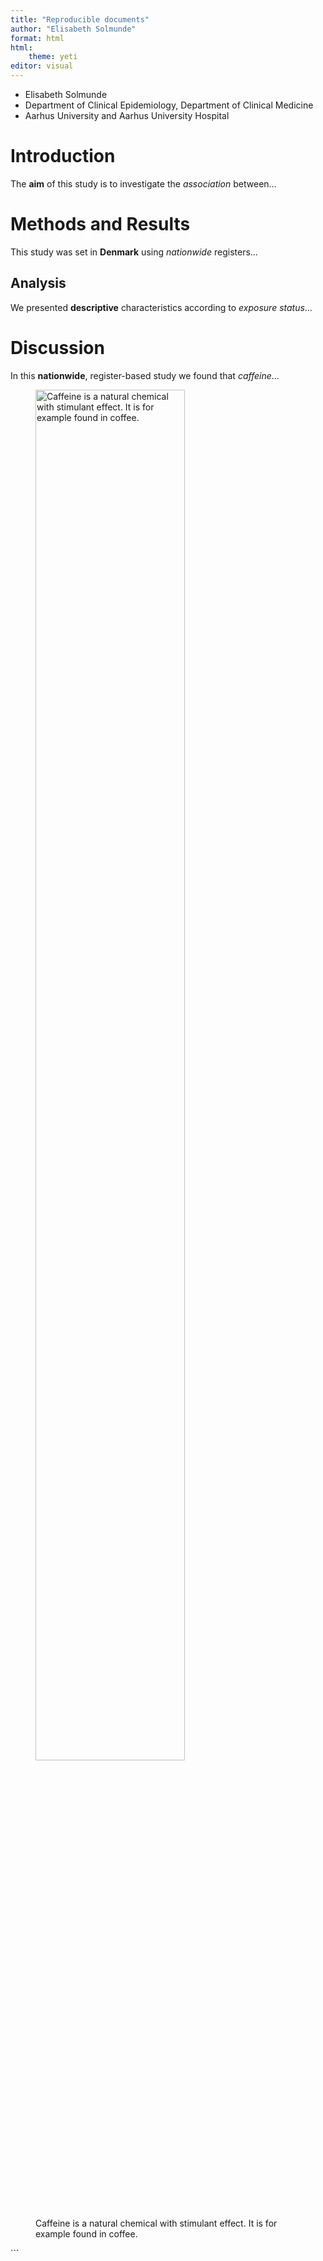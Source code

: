 ```yaml
---
title: "Reproducible documents"
author: "Elisabeth Solmunde"
format: html
html:
    theme: yeti
editor: visual
---
```


-   Elisabeth Solmunde
-   Department of Clinical Epidemiology, Department of Clinical Medicine
-   Aarhus University and Aarhus University Hospital

# Introduction

The **aim** of this study is to investigate the *association* between...

# Methods and Results

This study was set in **Denmark** using *nationwide* registers...

## Analysis

We presented **descriptive** characteristics according to *exposure status*...

# Discussion

In this **nationwide**, register-based study we found that *caffeine*...

![Caffeine is a natural chemical with stimulant effect. It is for example found in coffee.](images/coffee.jpg){#fig-coffee width="75%" height="75%"}

\`\`\`

